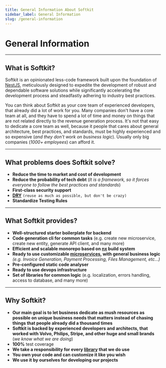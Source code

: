 ```yaml
---
title: General Information About Softkit
sidebar_label: General Information
slug: /general-information
---
```


# General Information
---

## What is Softkit?

Softkit is an opinionated less-code framework built upon the foundation of [NestJS](https://docs.nestjs.com/), meticulously designed to expedite the development of robust and dependable software solutions while significantly accelerating the development process and steadfastly adhering to industry best practices.

You can think about Softkit as your core team of experienced developers, that already did a lot of work for you.
Many companies don't have a core team at all, and they have to spend a lot of time and money on things that are not related directly to the revenue generation process.
It's not that easy to dedicate a core team as well, because it people that cares about general architecture, best practices, and standards, must be highly experienced and so expensive (*and they don't work on business logic*).
Usually only big companies (*1000+ employees*) can afford it.

---

## What problems does Softkit solve?

- **Reduce the time to market and cost of development**
- **Reduce the probability of tech debt**
  (*It is a framework, so it forces everyone to follow the best practices and standards*)
- **First-class security support**
- **[DRY](https://en.wikipedia.org/wiki/Don%27t_repeat_yourself)** `(reuse as much as possible, but don't be crazy)`
- **Standardize Testing Rules**

---

## What Softkit provides?

- **Well-structured starter boilerplate for backend**
- **Code generation cli for common tasks** (e.g. create new microservice, create new entity, generate API client, and many more)
- **Efficient and scalable monorepo based on [nx](https://nx.dev/) build system**
- **Ready to use customizable [microservices](/what-is-microservice), with general business logic**  *(e.g. Invoice Generation, Payment Processing, Files Management, etc...)*
- **Pre-configured static code analyser**
- **Ready to use devops infrastructure**
- **Set of libraries for common logic** (e.g. localization, errors handling, access to database, and many more)

[//]: # (- **CI/CD automation** &#40;e.g. auto-deploy, workflows creation, etc...&#41;)

---

## Why Softkit?

- **Our main goal is to let business dedicate as mush resources as possible on unique business needs that matters instead of chasing things that people already did a thousand times**
- **Softkit is backed by experienced developers and architects, that worked with Volvo, Philips, Stripe, and other huge and small brands** (*we know what we are doing*)
- **100%** test coverage
- **We take a responsibility for every [library](/libraries) that we do use**
- **You own your code and can customize it like you wish**
- **We use it by ourselves for developing our projects**
